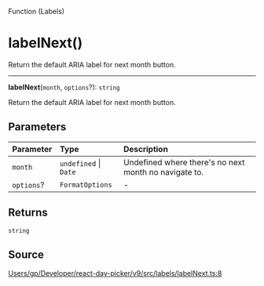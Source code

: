 <SectionTitle>Function (Labels)</SectionTitle>

# labelNext()

<Description>
Return the default ARIA label for next month button.
</Description>

---

<a id="undefined" name="undefined"></a>

<SignatureMemberIdentifier>**labelNext**(`month`, `options`?): `string`</SignatureMemberIdentifier>

Return the default ARIA label for next month button.

## Parameters

| Parameter | Type | Description |
| :------ | :------ | :------ |
| `month` | `undefined` \| `Date` | Undefined where there's no next month no navigate to. |
| `options`? | `FormatOptions` | - |

## Returns

`string`

## Source

[Users/gp/Developer/react-day-picker/v9/src/labels/labelNext.ts:8](https://github.com/gpbl/react-day-picker/blob/next/src/labels/labelNext.ts#L8)

